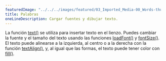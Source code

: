---
featuredImage: "../../../images/featured/03_Imported_Media-00_Words-thumbnail.png"
title: Palabras
oneLineDescription: Cargar fuentes y dibujar texto.
---

La función <a href="https://p5js.org/reference/p5/text" target="_blank">text()</a> se utiliza para insertar texto en el lienzo.
Puedes cambiar la fuente y el tamaño del texto usando las funciones <a href="https://p5js.org/reference/p5/loadFont" target="_blank">loadFont()</a>
y <a href="https://p5js.org/reference/p5/fontSize" target="_blank">fontSize()</a>.
El texto puede alinearse a la izquierda, al centro o a la derecha con la función <a href="https://p5js.org/reference/p5/textAlign" target="_blank">textAlign()</a>,
y, al igual que las formas, el texto puede tener color con <a href="https://p5js.org/reference/p5/fill" target="_blank">fill()</a>.
